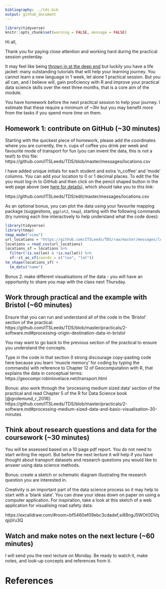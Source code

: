 ```yaml
---
bibliography: ../tds.bib
output: github_document
---
```


<!-- message to students, 2021-01-28 -->

```r
library(tidyverse)
knitr::opts_chunk$set(warning = FALSE, message = FALSE)
```


Hi all,

Thank you for paying close attention and working hard during the practical session yesterday.

It may feel like being [thrown in at the deep end](https://www.collinsdictionary.com/dictionary/english/throw-someone-in-at-the-deep-end) but luckily you have a life jacket: 
many outstanding tutorials that will help your learning journey.
You cannot learn a new language in 1 week, let alone 1 practical session.
But you all can, and I believe will, gain proficiency with R and improve your practical data science skills over the next three months, that is a core aim of the module.

You have homework before the next practical session to help your journey.
I estimate that these require a minimum of ~3hr but you may benefit more from the tasks if you spend more time on them.

## Homework 1: contribute on GitHub (~30 minutes)

Starting with the quickest piece of homework, please add the coordinates where you are currently, the n. cups of coffee you drink per week and favourite mode of transport for fun (you can invent the data, this is not a test!)  to this file: https://github.com/ITSLeeds/TDS/blob/master/messages/locations.csv

I have added unique initials for each student and extra 'n_coffee' and 'mode' columns.
You can add your location to 0 or 1 decimal places.
To edit the file you must log-in to GitHub and then click on the pencil shaped button in the web page above (see [here for details](https://docs.github.com/en/github/managing-files-in-a-repository/editing-files-in-your-repository)), which should take you to this link:

https://github.com/ITSLeeds/TDS/edit/master/messages/locations.csv

As an optional bonus, you can plot the data using your favourite mapping package (suggestions, `ggplot2`, `tmap`), starting with the following commands (try running each line interactively to help understand what the code does):

```r
library(tidyverse)
library(tmap)
tmap_mode("view")
url_locations = "https://github.com/ITSLeeds/TDS/raw/master/messages/locations.csv"
locations = read_csv(url_locations)
locations_sf = locations %>% 
  filter(!is.na(lon) & !is.na(lat)) %>% 
  sf::st_as_sf(coords = c("lon", "lat"))
tm_shape(locations_sf) +
  tm_dots("name")
```

Bonus 2: make different visualisations of the data - you will have an opportunity to share you map with the class next Thursday.

## Work through practical and the example with Bristol (~60 minutes)

Ensure that you can run and understand all of the code in the 'Bristol' section of the practical: https://github.com/ITSLeeds/TDS/blob/master/practicals/2-software.md#processing-origin-destination-data-in-bristol

You may want to go back to the previous section of the practical to ensure you understand the concepts.

Type in the code in that section (I strong discourage copy-pasting code here because you learn 'muscle memory' for coding by typing the commands) with reference to Chapter 12 of Geocomputation with R, that explains the data in conceptual terms: https://geocompr.robinlovelace.net/transport.html

Bonus: also work through the 'processing medium sized data' section of the practical and read Chapter 5 of the R for Data Science book [@grolemund_r_2016]: https://github.com/ITSLeeds/TDS/blob/master/practicals/2-software.md#processing-medium-sized-data-and-basic-visualisation-30-minutes

## Think about research questions and data for the coursework (~30 minutes)

You will be assessed based on a 10 page pdf report.
You do not need to start writing the report.
But before the next lecture it will help if you have thought about transport datasets and research questions you would like to answer using data science methods.

Bonus: create a sketch or schematic diagram illustrating the research question you are interested in.

Creativity is an important part of the data science process so it may help to start with a 'blank slate'.
You can draw your ideas down on paper on using a computer application. 
For inspiration, take a look at this sketch of a web application for visualising road safety data:

https://excalidraw.com/#room=bf5460ef09ebc3cdadef,si88ngJ5WOtODVqqjqVu3Q

## Watch and make notes on the next lecture (~60 minutes)

I will send you the next lecture on Monday.
Be ready to watch it, make notes, and look-up concepts and references from it.


# References

